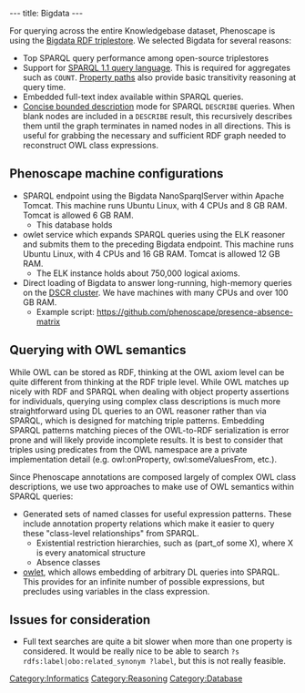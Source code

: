---
title: Bigdata
---

For querying across the entire Knowledgebase dataset, Phenoscape is using the [http://wiki.bigdata.com/wiki/index.php/Main_Page Bigdata RDF triplestore]. We selected Bigdata for several reasons:
* Top SPARQL query performance among open-source triplestores
* Support for [http://www.w3.org/TR/2013/REC-sparql11-query-20130321/ SPARQL 1.1 query language]. This is required for aggregates such as <code>COUNT</code>. [http://www.w3.org/TR/sparql11-query/#propertypaths Property paths] also provide basic transitivity reasoning at query time.
* Embedded full-text index available within SPARQL queries.
* [http://www.w3.org/Submission/CBD/ Concise bounded description] mode for SPARQL <code>DESCRIBE</code> queries. When blank nodes are included in a <code>DESCRIBE</code> result, this recursively describes them until the graph terminates in named nodes in all directions. This is useful for grabbing the necessary and sufficient RDF graph needed to reconstruct OWL class expressions.

==Phenoscape machine configurations==
* SPARQL endpoint using the Bigdata NanoSparqlServer within Apache Tomcat. This machine runs Ubuntu Linux, with 4 CPUs and 8 GB RAM. Tomcat is allowed 6 GB RAM.
** This database holds
* owlet service which expands SPARQL queries using the ELK reasoner and submits them to the preceding Bigdata endpoint. This machine runs Ubuntu Linux, with 4 CPUs and 16 GB RAM. Tomcat is allowed 12 GB RAM.
** The ELK instance holds about 750,000 logical axioms.
* Direct loading of Bigdata to answer long-running, high-memory queries on the [https://wiki.duke.edu/display/SCSC/DSCR DSCR cluster]. We have machines with many CPUs and over 100 GB RAM.
** Example script: https://github.com/phenoscape/presence-absence-matrix

==Querying with OWL semantics==
While OWL can be stored as RDF, thinking at the OWL axiom level can be quite different from thinking at the RDF triple level. While OWL matches up nicely with RDF and SPARQL when dealing with object property assertions for individuals, querying using complex class descriptions is much more straightforward using DL queries to an OWL reasoner rather than via SPARQL, which is designed for matching triple patterns. Embedding SPARQL patterns matching pieces of the OWL-to-RDF serialization is error prone and will likely provide incomplete results. It is best to consider that triples using predicates from the OWL namespace are a private implementation detail (e.g. owl:onProperty, owl:someValuesFrom, etc.).

Since Phenoscape annotations are composed largely of complex OWL class descriptions, we use two approaches to make use of OWL semantics within SPARQL queries:
* Generated sets of named classes for useful expression patterns. These include annotation property relations which make it easier to query these "class-level relationships" from SPARQL.
** Existential restriction hierarchies, such as (part_of some X), where X is every anatomical structure
** Absence classes
* [http://github.com/phenoscape/owlet owlet], which allows embedding of arbitrary DL queries into SPARQL. This provides for an infinite number of possible expressions, but precludes using variables in the class expression.

==Issues for consideration==
* Full text searches are quite a bit slower when more than one property is considered. It would be really nice to be able to search <code>?s rdfs:label|obo:related_synonym ?label</code>, but this is not really feasible.

[[Category:Informatics]]
[[Category:Reasoning]]
[[Category:Database]]